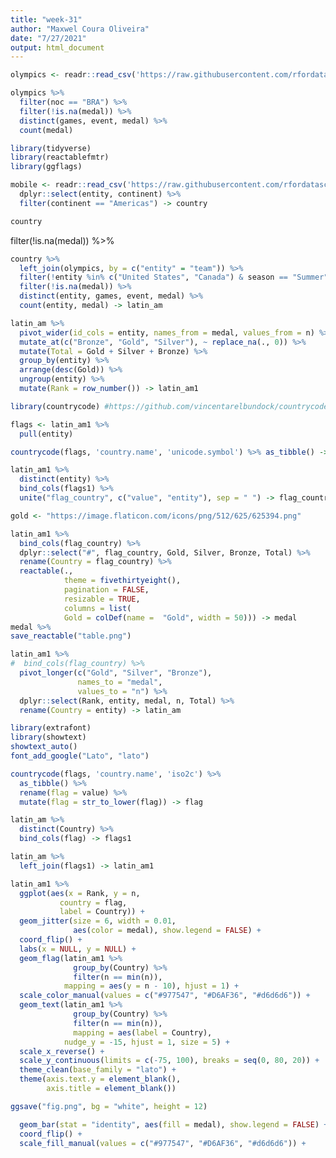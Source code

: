 ```yaml
---
title: "week-31"
author: "Maxwel Coura Oliveira"
date: "7/27/2021"
output: html_document
---
```





```r
olympics <- readr::read_csv('https://raw.githubusercontent.com/rfordatascience/tidytuesday/master/data/2021/2021-07-27/olympics.csv')
```
```r
olympics %>% 
  filter(noc == "BRA") %>% 
  filter(!is.na(medal)) %>% 
  distinct(games, event, medal) %>% 
  count(medal)
```


```r
library(tidyverse)
library(reactablefmtr)
library(ggflags)
```

```r
mobile <- readr::read_csv('https://raw.githubusercontent.com/rfordatascience/tidytuesday/master/data/2020/2020-11-10/mobile.csv') %>% 
  dplyr::select(entity, continent) %>% 
  filter(continent == "Americas") -> country

country
```

  filter(!is.na(medal)) %>% 
```r
country %>% 
  left_join(olympics, by = c("entity" = "team")) %>% 
  filter(!entity %in% c("United States", "Canada") & season == "Summer") %>% 
  filter(!is.na(medal)) %>% 
  distinct(entity, games, event, medal) %>% 
  count(entity, medal) -> latin_am
```


```r
latin_am %>% 
  pivot_wider(id_cols = entity, names_from = medal, values_from = n) %>% 
  mutate_at(c("Bronze", "Gold", "Silver"), ~ replace_na(., 0)) %>% 
  mutate(Total = Gold + Silver + Bronze) %>% 
  group_by(entity) %>% 
  arrange(desc(Gold)) %>%
  ungroup(entity) %>%
  mutate(Rank = row_number()) -> latin_am1
```

```r
library(countrycode) #https://github.com/vincentarelbundock/countrycode

flags <- latin_am1 %>% 
  pull(entity) 

countrycode(flags, 'country.name', 'unicode.symbol') %>% as_tibble() -> flags1

latin_am1 %>% 
  distinct(entity) %>% 
  bind_cols(flags1) %>% 
  unite("flag_country", c("value", "entity"), sep = " ") -> flag_country
```


```r
gold <- "https://image.flaticon.com/icons/png/512/625/625394.png"

latin_am1 %>% 
  bind_cols(flag_country) %>% 
  dplyr::select("#", flag_country, Gold, Silver, Bronze, Total) %>% 
  rename(Country = flag_country) %>% 
  reactable(.,
            theme = fivethirtyeight(),
            pagination = FALSE,
            resizable = TRUE,
            columns = list(
            Gold = colDef(name =  "Gold", width = 50))) -> medal
medal %>%
save_reactable("table.png")
```

  
```r
latin_am1 %>% 
#  bind_cols(flag_country) %>% 
  pivot_longer(c("Gold", "Silver", "Bronze"), 
               names_to = "medal", 
               values_to = "n") %>% 
  dplyr::select(Rank, entity, medal, n, Total) %>% 
  rename(Country = entity) -> latin_am
```

```r
library(extrafont)
library(showtext)
showtext_auto()
font_add_google("Lato", "lato") 
```
```r
countrycode(flags, 'country.name', 'iso2c') %>% 
  as_tibble() %>% 
  rename(flag = value) %>% 
  mutate(flag = str_to_lower(flag)) -> flag
```

```r
latin_am %>% 
  distinct(Country) %>% 
  bind_cols(flag) -> flags1

latin_am %>% 
  left_join(flags1) -> latin_am1
```


```r
latin_am1 %>% 
  ggplot(aes(x = Rank, y = n, 
           country = flag, 
           label = Country)) +
  geom_jitter(size = 6, width = 0.01,
              aes(color = medal), show.legend = FALSE) +
  coord_flip() +
  labs(x = NULL, y = NULL) +
  geom_flag(latin_am1 %>% 
              group_by(Country) %>% 
              filter(n == min(n)),
            mapping = aes(y = n - 10), hjust = 1) +
  scale_color_manual(values = c("#977547", "#D6AF36", "#d6d6d6")) +
  geom_text(latin_am1 %>% 
              group_by(Country) %>% 
              filter(n == min(n)),
              mapping = aes(label = Country),
            nudge_y = -15, hjust = 1, size = 5) +
  scale_x_reverse() +
  scale_y_continuous(limits = c(-75, 100), breaks = seq(0, 80, 20)) +
  theme_clean(base_family = "lato") +
  theme(axis.text.y = element_blank(),
        axis.title = element_blank())

ggsave("fig.png", bg = "white", height = 12)
```
```r
  geom_bar(stat = "identity", aes(fill = medal), show.legend = FALSE) +
  coord_flip() +
  scale_fill_manual(values = c("#977547", "#D6AF36", "#d6d6d6")) +
```

